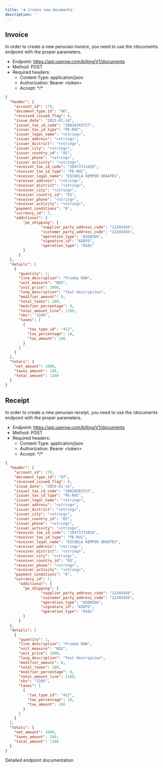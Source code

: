 ```yaml
---
title: '➕ Create new documents'
description: ''
---
```



## Invoice
In order to create a new peruvian invoice, you need to use the /documents endpoint with the proper parameters.

* Endpoint: https://api.userow.com/billing/V1/documents
* Method: POST
* Required headers:
    * Content-Type: application/json
    * Authorization: Bearer \<token\>
    * Accept: \*/\*

```json
{
  "header": {
    "account_id": 179,
    "document_type_id": "96",
    "received_issued_flag": 0,
    "issue_date": "2025-01-14",
    "issuer_tax_id_code": "20610383727",
    "issuer_tax_id_type": "PE-RUC",
    "issuer_legal_name": "<string>",
    "issuer_address": "<string>",
    "issuer_district": "<string>",
    "issuer_city": "<string>",
    "issuer_country_id": "83",
    "issuer_phone": "<string>",
    "issuer_activity": "<string>",
    "receiver_tax_id_code": "20473731828",
    "receiver_tax_id_type": "PE-RUC",
    "receiver_legal_name": "ESCUELA KEMPER URGATES",
    "receiver_address": "<string>",
    "receiver_district": "<string>",
    "receiver_city": "<string>",
    "receiver_country_id": "83",
    "receiver_phone": "<string>",
    "receiver_activity": "<string>",
    "payment_conditions": "0",
    "currency_id": 7,
    "additional": {
        "pe_shipping": {
                "supplier_party_address_code": "12345456",
                "customer_party_address_code": "12343456",
                "operation_type": "ASDASDG",
                "signature_id": "ASDFG",
                "operation_type": "0101"
        }
      }
  },
  "details": [
    {
      "quantity": 1,
      "line_description": "Prueba ROW",
      "unit_measure": "NIU",
      "unit_price": 1000,
      "long_description": "Test descripcion",
      "modifier_amount": 0,
      "total_taxes": 180,
      "modifier_percentage": 0,
      "total_amount_line": 1180,
      "sku": "3245",
      "taxes": [
        {
          "tax_type_id": "412",
          "tax_percentage": 18,
          "tax_amount": 180
        }
      ]
    }
  ],
  "totals": {
    "net_amount": 1000,
    "taxes_amount": 180,
    "total_amount": 1180
  }
}
```

## Receipt

In order to create a new peruvian receipt, you need to use the /documents endpoint with the proper parameters.

* Endpoint: https://api.userow.com/billing/V1/documents
* Method: POST
* Required headers:
  * Content-Type: application/json
  * Authorization: Bearer \<token\>
  * Accept: \*/\*

```json
{
  "header": {
    "account_id": 179,
    "document_type_id": "97",
    "received_issued_flag": 0,
    "issue_date": "2025-01-14",
    "issuer_tax_id_code": "20610383727",
    "issuer_tax_id_type": "PE-RUC",
    "issuer_legal_name": "<string>",
    "issuer_address": "<string>",
    "issuer_district": "<string>",
    "issuer_city": "<string>",
    "issuer_country_id": "83",
    "issuer_phone": "<string>",
    "issuer_activity": "<string>",
    "receiver_tax_id_code": "20473731828",
    "receiver_tax_id_type": "PE-RUC",
    "receiver_legal_name": "ESCUELA KEMPER URGATES",
    "receiver_address": "<string>",
    "receiver_district": "<string>",
    "receiver_city": "<string>",
    "receiver_country_id": "83",
    "receiver_phone": "<string>",
    "receiver_activity": "<string>",
    "payment_conditions": "0",
    "currency_id": 7,
      "additional": {
        "pe_shipping": {
                "supplier_party_address_code": "12345456",
                "customer_party_address_code": "12343456",
                "operation_type": "ASDASDG",
                "signature_id": "ASDFG",
                "operation_type": "0101"
        }
      }
  },
  "details": [
    {
      "quantity": 1,
      "line_description": "Prueba ROW",
      "unit_measure": "NIU",
      "unit_price": 1000,
      "long_description": "Test descripcion",
      "modifier_amount": 0,
      "total_taxes": 180,
      "modifier_percentage": 0,
      "total_amount_line": 1180,
      "sku": "3245",
      "taxes": [
        {
          "tax_type_id": "412",
          "tax_percentage": 18,
          "tax_amount": 180
        }
      ]
    }
  ],
  "totals": {
    "net_amount": 1000,
    "taxes_amount": 180,
    "total_amount": 1180
  }
}
```


<CardGroup cols={1}>
    <Card
        title="API Reference POST /documents"
        icon="terminal"
        href="/api-reference/endpoint/create-a-new-document"
    >
        Detailed endpoint documentation
    </Card>
</CardGroup>